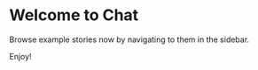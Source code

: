 
<Meta title="Example/Introduction" />

<style>{`
  .myClass {}
`}</style>

# Welcome to Chat 

Browse example stories now by navigating to them in the sidebar.

<div className="myClass">Enjoy!</div>
